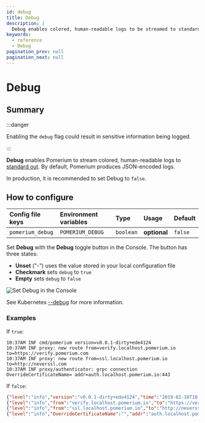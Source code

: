 ```yaml
---
id: debug
title: Debug
description: |
  Debug enables colored, human-readable logs to be streamed to standard out.
keywords:
  - reference
  - Debug
pagination_prev: null
pagination_next: null
---
```



# Debug

## Summary

:::danger

Enabling the `debug` flag could result in sensitive information being logged.

:::

**Debug** enables Pomerium to stream colored, human-readable logs to [standard out](<https://en.wikipedia.org/wiki/Standard_streams#Standard_output_(stdout)>). By default, Pomerium produces JSON-encoded logs.

In production, it is recommended to set Debug to `false`.

## How to configure

<Tabs>
<TabItem value="Core" label="Core">

| **Config file keys** | **Environment variables** | **Type** | **Usage** | **Default** |
| :-- | :-- | :-- | :-- | :-- |
| `pomerium_debug` | `POMERIUM_DEBUG` | `boolean` | **optional** | `false` |

</TabItem>
<TabItem value="Enterprise" label="Enterprise">

Set **Debug** with the **Debug** toggle button in the Console. The button has three states:

- **Unset** ("-") uses the value stored in your local configuration file
- **Checkmark** sets `debug` to `true`
- **Empty** sets `debug` to `false`

![Set Debug in the Console](./img/debug/debug-settings.png)

</TabItem>
<TabItem value="Kubernetes" label="Kubernetes">

See Kubernetes [--debug](docs/deploy/k8s/install#runtime-parameters) for more information.

</TabItem>
</Tabs>

### Examples

If `true`:

```log
10:37AM INF cmd/pomerium version=v0.0.1-dirty+ede4124
10:37AM INF proxy: new route from=verify.localhost.pomerium.io to=https://verify.pomerium.com
10:37AM INF proxy: new route from=ssl.localhost.pomerium.io to=http://neverssl.com
10:37AM INF proxy/authenticator: grpc connection OverrideCertificateName= addr=auth.localhost.pomerium.io:443
```

If `false`:

```json
{"level":"info","version":"v0.0.1-dirty+ede4124","time":"2019-02-18T10:41:03-08:00","message":"cmd/pomerium"}
{"level":"info","from":"verify.localhost.pomerium.io","to":"https://verify.pomerium.com","time":"2019-02-18T10:41:03-08:00","message":"proxy: new route"}
{"level":"info","from":"ssl.localhost.pomerium.io","to":"http://neverssl.com","time":"2019-02-18T10:41:03-08:00","message":"proxy: new route"}
{"level":"info","OverrideCertificateName":"","addr":"auth.localhost.pomerium.io:443","time":"2019-02-18T10:41:03-08:00","message":"proxy/authenticator: grpc connection"}
```

